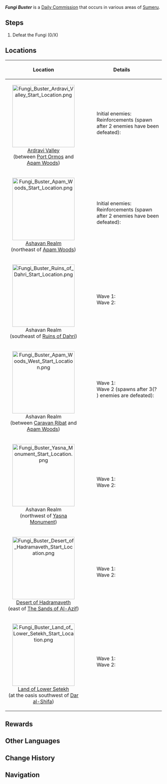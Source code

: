 {{Stub|Check enemy reinforcement conditions}}
{{Quest Infobox
|type          = Commission
|image         = Commission Fungi Buster.png
|summary       = 
|startLocation = [[Ardravi Valley]], [[Sumeru]]
|startLocation2= [[Ashavan Realm]], Sumeru
|startLocation3= [[Desert of Hadramaveth]], Sumeru
|startLocation4= [[Land of Lower Setekh]], Sumeru
|region        = Sumeru
|requirement   = 
|other         = AR-Dependent Rewards
|characters    = Traveler
}}
'''''Fungi Buster''''' is a [[Daily Commission]] that occurs in various areas of [[Sumeru]].

==Steps==
{{Quest Description|A group of angry Fungi has been sighted out in the wild, threatening the safety of nearby areas. Defeat them and put an end to this problem.}}
#Defeat the Fungi (0/X)
<!--
==Gameplay Notes==
<!-- Any notes that will help complete the quest -->
<!--* Note 1-->
<!-- Any screenshots or videos that can help complete the quest go into the gallery
<gallery>
</gallery>
 -->
==Locations==
{| class="wikitable"
!Location||Details
|-
|<center>[[File:Fungi Buster Ardravi Valley Start Location.png|200px]]<br />[[Ardravi Valley]]<br />(between [[Port Ormos]] and [[Apam Woods]])</center>||
:Initial enemies:{{Enemy List|Winged Cryoshroom; Whirling Electro Fungus*3}}
:Reinforcements (spawn after 2 enemies have been defeated):{{Enemy List|Floating Dendro Fungus*3}}
|-
|<center>[[File:Fungi Buster Apam Woods Start Location.png|200px]]<br />[[Ashavan Realm]]<br />(northeast of [[Apam Woods]])</center>||
:Initial enemies:{{Enemy List|Winged Dendroshroom; Stretchy Pyro Fungus; Floating Dendro Fungus * 2}}
:Reinforcements (spawn after 2 enemies<!--2 floating dendro fungi--> have been defeated):{{Enemy List|Floating Anemo Fungus *2; Stretchy Pyro Fungus}}
|-
|<center>[[File:Fungi Buster Ruins of Dahri Start Location.png|200px]]<br />Ashavan Realm<br />(southeast of [[Ruins of Dahri]])</center>||
:Wave 1:{{Enemy List|Winged Cryoshroom; Floating Dendro Fungus*2}}
:Wave 2:{{Enemy List|Winged Dendroshroom; Whirling Electro Fungus * 2}}
|-
|<center>[[File:Fungi Buster Apam Woods West Start Location.png|200px]]<br />Ashavan Realm<br />(between [[Caravan Ribat]] and [[Apam Woods]])</center>||
:Wave 1:{{Enemy List|Winged Dendroshroom; Floating Hydro Fungus*3}}
:Wave 2 (spawns after 3(?<!--or 1 or 2; definitely spawns after defeating all 3 hydro fungi-->) enemies are defeated):{{Enemy List|Whirling Electro Fungus*3}}
|-
|<center>[[File:Fungi Buster Yasna Monument Start Location.png|200px]]<br />Ashavan Realm<br />(northwest of [[Yasna Monument]])</center>||
:Wave 1:{{Enemy List|Grounded Hydroshroom; Stretchy Pyro Fungus * 2}}
:Wave 2:{{Enemy List|Winged Dendroshroom; Whirling Electro Fungus * 2}}
|-
|<center>[[File:Fungi Buster Desert of Hadramaveth Start Location.png|200px]]<br />[[Desert of Hadramaveth]]<br />(east of [[The Sands of Al-Azif]])</center>||
:Wave 1:{{Enemy List|Stretchy Pyro Fungus * 2; Whirling Electro Fungus * 2}}
:Wave 2:{{Enemy List|Grounded Geoshroom * 2}}
|-
|<center>[[File:Fungi Buster Land of Lower Setekh Start Location.png|200px]]<br />[[Land of Lower Setekh]]<br />(at the oasis southwest of [[Dar al-Shifa]])</center>||
:Wave 1:{{Enemy List|Grounded Hydroshroom; Stretchy Pyro Fungus * 2}}
:Wave 2:{{Enemy List|Winged Dendroshroom; Whirling Electro Fungus * 2}}
|}

==Rewards==
{{Commission Rewards|full}}

==Other Languages==
{{Other Languages
|en      = Fungi Buster
|zhs     = 绝不菇息！
|zhs_rm  = Juébù Gūxī!
|zht     = 絕不菇息！
|zht_rm  = Juébù Gūxī!
|zh_tl   = 
|ja      = 絶対に許さない！
|ja_rm   = Zettai ni Yurusanai!
|ja_tl   = Absolutely Unforgivable!
|ko      = 버섯은 참지 않아!
|ko_rm   = Beoseoseun Chamjji Ana!
|ko_tl   = Mushroom Never Bear!
|es      = ¡Que no cesen los Hongos!
|es_tl   = Don't Let the Fungi Stop!
|fr      = Pas de pitié pour les champignons !
|fr_tl   = No Mercy for the Mushrooms!
|ru      = Охота на плесенников
|ru_tl   = Fungi Hunt
|th      = ไม่ยอมปรานีเจ้าเห็ดขี้โมโห
|th_rm   = 
|th_tl   = 
|vi      = Nấm Không Bỏ Cuộc!
|vi_tl   = 
|de      = Lass sie nicht entkommen!
|de_tl   = Don't Let Them Escape!
|id      = Pembasmi Jamur
|id_tl   = Fungi Exterminator
|pt      = Chega de Cogumelos!
|pt_tl   = 
|tr      = Mantar Avcıları
|tr_tl   = 
|it      = Sterminatore di Miconoidi
|it_tl   = {{Lex|Fungus|it}} Exterminator
}}

==Change History==
{{Change History|3.0}}

==Navigation==
{{Commission Navbox|Basic}}